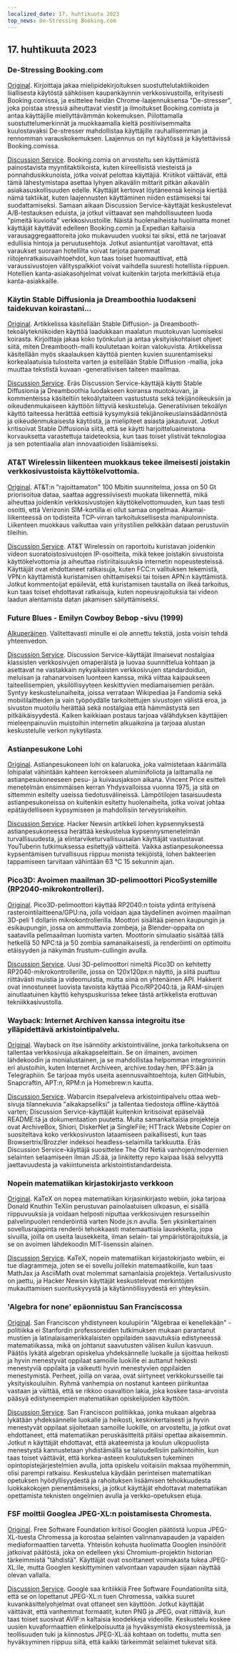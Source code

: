 ```yaml
---
localized_date: 17. huhtikuuta 2023
top_news: De-Stressing Booking.com
---
```




<CallToAction />

<Steps>

## 17. huhtikuuta 2023

### De-Stressing Booking.com

[Original](https://www.alexcharlton.co/projects/booking-com-de-stresser).
Kirjoittaja jakaa mielipidekirjoituksen suostuttelutaktiikoiden liiallisesta käytöstä sähköisen kaupankäynnin verkkosivustoilla, erityisesti Booking.comissa, ja esittelee heidän Chrome-laajennuksensa "De-stresser", joka poistaa stressiä aiheuttavat viestit ja ilmoitukset Booking.comista ja antaa käyttäjille miellyttävämmän kokemuksen. Piilottamalla suostuttelumerkinnät ja muokkaamalla kieltä positiivisemmalta kuulostavaksi De-stresser mahdollistaa käyttäjille rauhallisemman ja rennomman varauskokemuksen. Laajennus on nyt käytössä ja käytettävissä Booking.comissa.

[Discussion Service](http://news.ycombinator.com/item?id=35590734).
Booking.comia on arvosteltu sen käyttämistä painostavista myyntitaktiikoista, kuten kiireellisistä viesteistä ja ponnahdusikkunoista, jotka voivat pelottaa käyttäjiä. Kriitikot väittävät, että tämä lähestymistapa asettaa lyhyen aikavälin mittarit pitkän aikavälin asiakasuskollisuuden edelle. Käyttäjät kertovat löytäneensä keinoja kiertää nämä taktiikat, kuten laajennusten käyttäminen niiden estämiseksi tai suodattamiseksi. Samaan aikaan Discussion Service-käyttäjät keskustelevat A/B-testauksen eduista, ja jotkut viittaavat sen mahdollisuuteen luoda "pimeitä kuvioita" verkkosivustoille. Näistä huolenaiheista huolimatta monet käyttäjät käyttävät edelleen Booking.comin ja Expedian kaltaisia varausaggregaattoreita joko mukavuuden vuoksi tai siksi, että ne tarjoavat edullisia hintoja ja peruutusehtoja. Jotkut asiantuntijat varoittavat, että varaukset suoraan hotellilta voivat tarjota paremmat riitojenratkaisuvaihtoehdot, kun taas toiset huomauttivat, että varaussivustojen välityspalkkiot voivat vaihdella suuresti hotellista riippuen. Hotellien kanta-asiakasohjelmat voivat kuitenkin tarjota merkittäviä etuja kanta-asiakkaille.

### Käytin Stable Diffusionia ja Dreamboothia luodakseni taidekuvan koirastani...

[Original](https://www.shruggingface.com/blog/how-i-used-stable-diffusion-and-dreambooth-to-create-a-painted-portrait-of-my-dog).
Artikkelissa käsitellään Stable Diffusion- ja Dreambooth-tekoälytekniikoiden käyttöä laadukkaan maalatun muotokuvan luomiseksi koirasta. Kirjoittaja jakaa koko työnkulun ja antaa yksityiskohtaiset ohjeet siitä, miten Dreambooth-malli koulutetaan koiran valokuvista. Artikkelissa käsitellään myös skaalauksen käyttöä pienten kuvien suurentamiseksi korkealaatuisia tulosteita varten ja esitellään Stable Diffusion -mallia, joka muuttaa tekstistä kuvaan -generatiivisen taiteen maailmaa.

[Discussion Service](http://news.ycombinator.com/item?id=35592847).
Eräs Discussion Service-käyttäjä käytti Stable Diffusionia ja Dreamboothia luodakseen koiransa muotokuvan, ja kommenteissa käsiteltiin tekoälytaiteen vastustusta sekä tekijänoikeuksiin ja oikeudenmukaiseen käyttöön liittyviä keskusteluja. Generatiivisen tekoälyn käyttö taiteessa herättää eettisiä kysymyksiä tekijänoikeuslainsäädännöstä ja oikeudenmukaisesta käytöstä, ja mielipiteet asiasta jakautuvat. Jotkut kritisoivat Stable Diffusionia siitä, että se käytti harjoitteluaineistona korvauksetta varastettuja taideteoksia, kun taas toiset ylistivät teknologiaa ja sen potentiaalia alan innovaatioiden lisäämiseksi.

### AT&T Wirelessin liikenteen muokkaus tekee ilmeisesti joistakin verkkosivustoista käyttökelvottomia.

[Original](https://adriano.fyi/post/2023/2023-04-16-att-traffic-shaping-makes-websites-unusable/).
AT&T:n "rajoittamaton" 100 Mbitin suunnitelma, jossa on 50 Gt priorisoitua dataa, saattaa aggressiivisesti muokata liikennettä, mikä aiheuttaa joidenkin verkkosivustojen käyttökelvottomuuden, kun taas testi osoitti, että Verizonin SIM-kortilla ei ollut samaa ongelmaa. Akamai-liikenteessä on todisteita TCP-virran tarkoituksellisesta manipuloinnista. Liikenteen muokkaus vaikuttaa vain yritystilien pelkkään dataan perustuviin tileihin.

[Discussion Service](http://news.ycombinator.com/item?id=35592607).
AT&T Wirelessin on raportoitu kuristavan joidenkin videon suoratoistosivustojen IP-osoitteita, mikä tekee joistakin sivustoista käyttökelvottomia ja aiheuttaa ristiriitaisuuksia internetin nopeustesteissä. Käyttäjät ovat ehdottaneet ratkaisuja, kuten FCC:n valituksen tekemistä, VPN:n käyttämistä kuristamisen ohittamiseksi tai toisen APN:n käyttämistä. Jotkut kommentoijat epäilevät, että kuristamisen taustalla on ilkeä tarkoitus, kun taas toiset ehdottavat ratkaisuja, kuten nopeusrajoituksia tai videon laadun alentamista datan jakamisen säilyttämiseksi.

### Future Blues - Emilyn Cowboy Bebop -sivu (1999)

[Alkuperäinen](https://futureblues.com/).
Valitettavasti minulle ei ole annettu tekstiä, josta voisin tehdä yhteenvedon.

[Discussion Service](http://news.ycombinator.com/item?id=35589124).
Discussion Service-käyttäjät ilmaisevat nostalgiaa klassisten verkkosivujen omaperäistä ja luovaa suunnittelua kohtaan ja asettavat ne vastakkain nykyaikaisten verkkosivujen standardoidun, meluisan ja rahanarvoisen luonteen kanssa, mikä viittaa kaipaukseen taiteellisempien, yksilöllisyyteen keskittyvien mediamaisemien perään. Syntyy keskustelunaiheita, joissa verrataan Wikipediaa ja Fandomia sekä mobiililaitteiden ja vain työpöydälle tarkoitettujen sivustojen välistä eroa, ja sivuston muotoilu herättää sekä nostalgiaa että hämmästystä sen pitkäikäisyydestä. Kaiken kaikkiaan postaus tarjoaa välähdyksen käyttäjien mieleenpainuviin muistoihin internetin alkuaikoina ja tarjoaa alustan keskustelulle verkon nykytilasta.

### Astianpesukone Lohi

[Original](https://en.wikipedia.org/wiki/Dishwasher_salmon).
Astianpesukoneen lohi on kalaruoka, joka valmistetaan käärimällä lohipalat vähintään kahteen kerrokseen alumiinifoliota ja laittamalla ne astianpesukoneeseen pesu- ja kuivausjakson aikana. Vincent Price esitteli menetelmän ensimmäisen kerran Yhdysvalloissa vuonna 1975, ja sitä on sittemmin esitelty useissa tiedotusvälineissä. Lämpötilojen tasaisuudesta astianpesukoneissa on kuitenkin esitetty huolenaiheita, jotka voivat johtaa epätäydelliseen kypsymiseen ja mahdollisiin terveysriskeihin.

[Discussion Service](http://news.ycombinator.com/item?id=35586683).
Hacker Newsin artikkeli lohen kypsennyksestä astianpesukoneessa herättää keskustelua kypsennysmenetelmän turvallisuudesta, ja elintarviketurvallisuusalan käyttäjät vastustavat YouTuberin tutkimuksessa esitettyjä väitteitä. Vaikka astianpesukoneessa kypsentämisen turvallisuus riippuu monista tekijöistä, lohen bakteerien tappamiseen tarvitaan vähintään 63 °C 15 sekunnin ajan.

### Pico3D: Avoimen maailman 3D-pelimoottori PicoSystemille (RP2040-mikrokontrolleri).

[Original](https://github.com/bernhardstrobl/Pico3D).
Pico3D-pelimoottori käyttää RP2040:n toista ydintä erityisenä rasterointilaitteena/GPU:na, jolla voidaan ajaa täydellinen avoimen maailman 3D-peli 1 dollarin mikrokontrollerilla. Moottori sisältää pienen kaupungin ja esikaupungin, jossa on ammuttavia zombeja, ja Blender-oppaita on saatavilla pelimaailman luomista varten. Moottorin simulaatio sisältää tällä hetkellä 50 NPC:tä ja 50 zombia samanaikaisesti, ja renderöinti on optimoitu etäisyyden ja näkymän frustum-cullingin avulla.

[Discussion Service](http://news.ycombinator.com/item?id=35589172).
Uusi 3D-pelimoottori nimeltä Pico3D on kehitetty RP2040-mikrokontrollerille, jossa on 120x120px:n näyttö, ja siitä puuttuu riittävästi muistia ja videomuistia, mutta siinä on yhtenäinen API. Hakkerit ovat innostuneet luovista tavoista käyttää Pico/RP2040:tä, ja RAM-sirujen ainutlaatuinen käyttö kehyspuskurissa tekee tästä artikkelista erottuvan tekniikkasivustolla.

### Wayback: Internet Archiven kanssa integroitu itse ylläpidettävä arkistointipalvelu.

[Original](https://github.com/wabarc/wayback).
Wayback on itse isännöity arkistointiväline, jonka tarkoituksena on tallentaa verkkosivuja aikakapseleittain. Se on ilmainen, avoimen lähdekoodin ja monialustainen, ja se mahdollistaa helpomman integroinnin eri alustoihin, kuten Internet Archiveen, archive.today:hen, IPFS:ään ja Telegraphiin. Se tarjoaa myös useita asennusvaihtoehtoja, kuten GitHubin, Snapcraftin, APT:n, RPM:n ja Homebrew:n kautta.

[Discussion Service](http://news.ycombinator.com/item?id=35586845).
Wabarcin itsepalveleva arkistointipalvelu ottaa web-sivuja tilannekuvia "aikakapseliksi" ja tallentaa tiedostoja offline-käyttöä varten; Discussion Service-käyttäjät kuitenkin kritisoivat epäselvää README:tä ja dokumentaation puutetta. Muita samankaltaisia projekteja ovat ArchiveBox, Shiori, DiskerNet ja SingleFile; HTTrack Website Copier on suositeltava koko verkkosivuston lataamiseen paikallisesti, kun taas Browsertrix/Brozzler indeksoi headless-selaimilla tarkkuutta. Eräs Discussion Service-käyttäjä suosittelee The Old Netiä vanhojen/modernien selainten selaamiseen ilman JS:ää, ja linkitetty repo kaipaa lisää selvyyttä jaettavuudesta ja vakiintuneista arkistointistandardeista.

### Nopein matematiikan kirjastokirjasto verkkoon

[Original](https://katex.org/).
KaTeX on nopea matematiikan kirjasinkirjasto webiin, joka tarjoaa Donald Knuthin TeXiin perustuvan painolaatuisen ulkoasun, ei sisällä riippuvuuksia ja voidaan helposti niputtaa verkkosivujen resursseihin palvelinpuolen renderöintiä varten Node.js:n avulla. Sen yksinkertainen sovellusrajapinta renderöi tehokkaasti matemaattisia lausekkeita, jopa sivuilla, joilla on useita lausekkeita, ilman selain- tai ympäristörajoituksia, ja se on avoimen lähdekoodin MIT-lisenssin alainen.

[Discussion Service](http://news.ycombinator.com/item?id=35588985).
KaTeX, nopein matematiikan kirjastokirjasto webiin, ei tue diagrammeja, joten se ei sovellu joillekin matemaatikoille, kun taas MathJax ja AsciiMath ovat molemmat samanlaisia projekteja. Vertailusivusto on jaettu, ja Hacker Newsin käyttäjät keskustelevat merkintöjen mukauttamisen suorituskyvystä ja käytännöllisyydestä eri yhteyksiin.

### 'Algebra for none' epäonnistuu San Franciscossa

[Original](https://www.joannejacobs.com/post/algebra-for-none-fails-in-san-francisco).
San Franciscon yhdistyneen koulupiirin "Algebraa ei kenellekään" -politiikka ei Stanfordin professoreiden tutkimuksen mukaan parantanut mustien ja latinalaisamerikkalaisten oppilaiden saavutuksia edistyneessä matematiikassa, mikä on johtanut saavutusten välisen kuilun kasvuun. Päätös lykätä algebran opiskelua yhdeksännelle luokalle ja sijoittaa heikosti ja hyvin menestyvät oppilaat samoille luokille ei auttanut heikosti menestyviä oppilaita ja vaikeutti hyvin menestyvien oppilaiden menestymistä. Perheet, joilla on varaa, ovat siirtyneet verkkokursseille tai yksityiskouluihin. Ryhmä vanhempia on nostanut kanteen piirikuntaa vastaan ja väittää, että se rikkoo osavaltion lakia, joka koskee tasa-arvoista pääsyä edistyneempien matematiikan opiskelijoiden käyttöön.

[Discussion Service](http://news.ycombinator.com/item?id=35595026).
San Franciscon politiikkaa, jonka mukaan algebraa lykätään yhdeksännelle luokalle ja heikosti, keskinkertaisesti ja hyvin menestyvät oppilaat sijoitetaan samoille luokille, on arvosteltu, ja jotkut ovat ehdottaneet, että matematiikan peruskäsitteitä pitäisi opettaa aikaisemmin. Jotkut n käyttäjät ehdottavat, että akateemista ja koulun ulkopuolista menestystä kannustetaan yhdistämällä se taloudellisiin palkintoihin, kun taas toiset väittävät, että korkea-asteen koulutuksen tukeminen opintopistejärjestelmien avulla, jotta opiskelu voitaisiin maksaa myöhemmin, olisi parempi ratkaisu. Keskustelua käydään perinteisen matematiikan opetuksen hyödyllisyydestä ja rahoituksen lisäämisen tehokkuudesta luokkakokojen pienentämiseksi, ja jotkut käyttäjät ehdottavat matematiikan opettamista teknisten ongelmien avulla ja verkko-opetuksen etuja.

### FSF moittii Googlea JPEG-XL:n poistamisesta Chromesta.

[Original](https://www.phoronix.com/news/FSF-Slams-Google-JPEG-XL).
Free Software Foundation kritisoi Googlen päätöstä luopua JPEG-XL-tuesta Chromessa ja korostaa selainten valinnanvapauden ja vapaiden mediaformaattien tarvetta. Yhteisön kohusta huolimatta Googlen insinöörit jatkoivat päätöstä, joka on edelleen yksi Chromium-projektin historian tärkeimmistä "tähdistä". Käyttäjät ovat osoittaneet voimakasta tukea JPEG-XL:lle, mutta Googlen keskittyminen valvontaan vapauden sijaan näyttää olevan vallalla.

[Discussion Service](http://news.ycombinator.com/item?id=35589179).
Google saa kritiikkiä Free Software Foundationilta siitä, että se on lopettanut JPEG-XL:n tuen Chromessa, vaikka suuret kuvankäsittelyohjelmat ovat ottaneet sen käyttöön. Jotkut käyttäjät väittävät, että vanhemmat formaatit, kuten PNG ja JPEG, ovat riittäviä, kun taas toiset suosivat AVIF:n kaltaisia koodekkeja videoille. Keskustelu koskee uusien kuvaformaattien elinkelpoisuutta ja hyväksymistä ekosysteemissä, ja teollisuuden tuki ja kiinnostus JPEG-XL:ää kohtaan on todettu, mutta sen hyväksyminen riippuu siitä, että kaikki tärkeimmät selaimet tukevat sitä.

</Steps>
